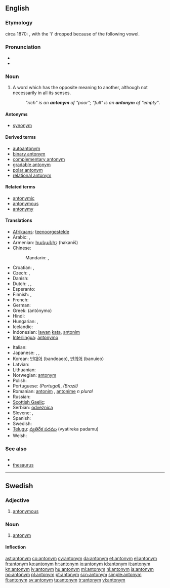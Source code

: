 {{also|Antonym}}
==English==

===Etymology===
circa 1870: {{confix|anti|onym}}, with the 'i' dropped because of the following vowel.

===Pronunciation===
* {{IPA|/ˈæntəˌnɪm/}}
* {{audio|en-us-antonym.ogg|Audio (US)}}

===Noun===
{{en-noun}}

# {{semantics}} A word which has the opposite meaning to another, although not necessarily in all its senses.
#: ''"rich" is an '''antonym''' of "poor"; "full" is an '''antonym''' of "empty"''.

====Antonyms====
* [[synonym]]

====Derived terms====
* [[autoantonym]]
* [[binary antonym]]
* [[complementary antonym]]
* [[gradable antonym]]
* [[polar antonym]]
* [[relational antonym]]

====Related terms====
* [[antonymic]]
* [[antonymous]]
* [[antonymy]]

====Translations====
{{trans-top|word which has the opposite meaning}}
* [[Afrikaans]]: [[teenoorgestelde]]
* Arabic: {{t-|ar|عكس|m|tr=`aks}},  {{t-|ar|نقيض|m|tr=naqiiD}}
* Armenian: [[հականիշ]] (hakaniš)
* Chinese:
*: Mandarin: {{t-|cmn|反義詞|sc=Hani}},  {{t-|cmn|反义词|tr=fǎnyìcí|sc=Hani}}
* Croatian: {{t+|hr|antonim|m}}, {{t-|hr|nasuprotnica|f}}
* Czech: {{t-|cs|antonymum|n}},  {{t|cs|opozitum|n}}
* Danish: {{t+|da|antonym|n}}
* Dutch: {{t+|nl|tegendeel|n}}, {{t+|nl|tegengestelde|n}}, {{t+|nl|antoniem|n}}
* Esperanto: {{t-|eo|antonimo|xs=Esperanto}}
* Finnish: {{t+|fi|antonyymi}}, {{t-|fi|vastakohta}}
* French: {{t+|fr|antonyme|m}}
* German: {{t+|de|Antonym|n}}
* Greek: {{t+|el|αντώνυμο|n}} (antónymo)
* Hindi: {{t|hi|विपर्याय|m|tr=viparyāy|xs=Hindi}}
* Hungarian: {{t|hu|ellentét}}, {{t+|hu|antonima}}
* Icelandic: {{t+|is|andheiti}}
* Indonesian: [[lawan]] [[kata]], [[antonim]]
* [[Interlingua]]: [[antonymo]]
{{trans-mid}}
* Italian: {{t+|it|antonimo|m}}
* Japanese: {{t-|ja|対義語|tr=たいぎご, taigigo}},  {{t|ja|反意語|tr=はんいご, han'igo}},  {{t-|ja|反対語|tr=はんたいご, hantaigo}}
* Korean: [[반대어]] (bandeaeo), [[반의어]] (banuieo)
* Latvian: {{t|lv|antonīms|m|xs=Latvian}}
* Lithuanian: {{t+|lt|antonimas|m|alt=antonìmas|xs=Lithuanian}}
* Norwegian: [[:no:antonym|antonym]]
* Polish: {{t+|pl|antonim|m}}
* Portuguese: {{t+|pt|antónimo|m}} ''(Portugal)'', {{t+|pt|antônimo|m}} ''(Brazil)''
* Romanian: [[antonim]] {{n}}, [[antonime]] ''n plural''
* Russian: {{t+|ru|антоним|m|tr=antónim}}
* [[Scottish Gaelic]]: {{t-|gd|frith-fhacal|m|xs=Scottish Gaelic}}
* Serbian: [[odveznica]]
* Slovene: {{t+|sl|protipomenka|f}}, {{t+|sl|antonim|m}}
* Spanish: {{t+|es|antónimo|m}}
* Swedish: {{t+|sv|antonym}}
* [[Telugu]]: [[వ్యతిరేక పదము]] (vyatireka padamu)
* Welsh: {{t+|cy|gwrthwynebair|xs=Welsh}}
{{trans-bottom}}

===See also===
* {{pedia}}
* [[thesaurus]]

----

==Swedish==

===Adjective===
{{infl|sv|adjective}}
{{sv-adj-peri}}

# [[antonymous]]

===Noun===
{{sv-noun|g=c}}

# [[#English|antonym]]

====Inflection====
{{sv-noun-reg-er}}

[[ast:antonym]]
[[co:antonym]]
[[cy:antonym]]
[[da:antonym]]
[[et:antonym]]
[[el:antonym]]
[[fr:antonym]]
[[ko:antonym]]
[[hr:antonym]]
[[io:antonym]]
[[id:antonym]]
[[it:antonym]]
[[kn:antonym]]
[[lv:antonym]]
[[hu:antonym]]
[[ml:antonym]]
[[nl:antonym]]
[[ja:antonym]]
[[no:antonym]]
[[pl:antonym]]
[[pt:antonym]]
[[scn:antonym]]
[[simple:antonym]]
[[fi:antonym]]
[[sv:antonym]]
[[ta:antonym]]
[[tr:antonym]]
[[vi:antonym]]